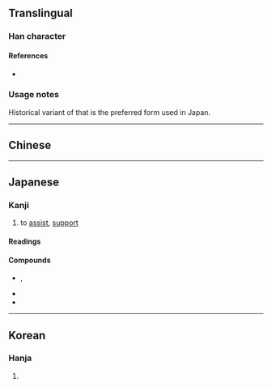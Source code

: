 {{also|帮|幫}}
{{character info/new}}
==Translingual==
{{Han simplified forms|幫|幇|帮}}

===Han character===
{{Han char|rn=50|rad=巾|as=09|sn=12|four=|canj=GILB,XGILB|ids=⿱封巾}}

====References====
* {{Han ref|kx=0334.250|dkj=08999|dj=0641.270|hdz=10746.070|uh=5E47|ud=24135}}

===Usage notes===
Historical variant of {{l|mul|幫}} that is the preferred form used in Japan.

----

==Chinese==
{{zh-see|幫|v}}

----

==Japanese==

===Kanji===
{{ja-kanji|grade=|rs=巾09|kyu=幫}} <!-- No kyūjitai form listed in official Jōyō Kanji list -->

# to [[assist]], [[support]]

====Readings====
{{ja-readings
|goon=ほう
|kanon=ほう
|kun=たす-ける
}}

====Compounds====
* {{ja-r|幇間|たいこもち}}, {{ja-r|幇間|ほうかん}}
* {{ja-r|幇助|ほうじょ}}
* {{ja-r|自殺幇助|じさつほうじょ}}

----

==Korean==

===Hanja===
{{ko-hanja|hangeul=방|rv=bang|mr=pang}}

# {{defn|lang=ko|sort=巾09}}